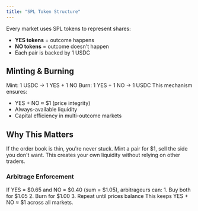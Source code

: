 ```yaml
---
title: "SPL Token Structure"
---
```

Every market uses SPL tokens to represent shares:
- **YES tokens** = outcome happens
- **NO tokens** = outcome doesn't happen
- Each pair is backed by 1 USDC

## Minting & Burning
Mint: 1 USDC → 1 YES + 1 NO
Burn: 1 YES + 1 NO → 1 USDC
This mechanism ensures:
- YES + NO ≈ \$1 (price integrity)
- Always-available liquidity
- Capital efficiency in multi-outcome markets
## Why This Matters

If the order book is thin, you're never stuck. Mint a pair for \$1, sell the side you don't want. This creates your own liquidity without relying on other traders.

### Arbitrage Enforcement

If YES = \$0.65 and NO = \$0.40 (sum = \$1.05), arbitrageurs can:
    1. Buy both for \$1.05
    2. Burn for \$1.00
    3. Repeat until prices balance
This keeps YES + NO ≈ \$1 across all markets.

